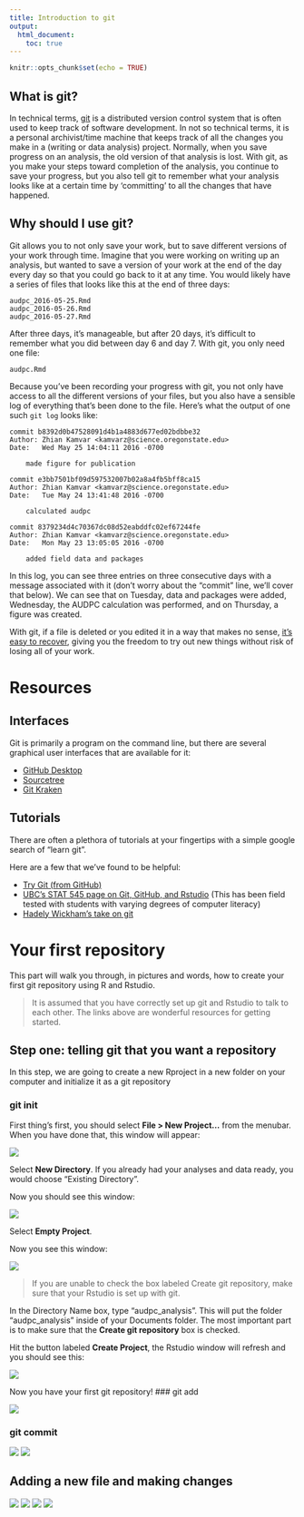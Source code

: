 ```yaml
---
title: Introduction to git
output:
  html_document:
    toc: true
---
```


```r
knitr::opts_chunk$set(echo = TRUE)
```

## What is git?

In technical terms, [git](https://git-scm.com/) is a distributed version control
system that is often used to keep track of software development. In not so 
technical terms, it is a personal archivist/time machine that keeps track of all
the changes you make in a (writing or data analysis) project. Normally, when you
save progress on an analysis, the old version of that analysis is lost. With
git, as you make your steps toward completion of the analysis, you continue to
save your progress, but you also tell git to remember what your analysis looks
like at a certain time by 'committing' to all the changes that have happened.

## Why should I use git?

Git allows you to not only save your work, but to save different versions of
your work through time. Imagine that you were working on writing up an analysis,
but wanted to save a version of your work at the end of the day every day so
that you could go back to it at any time. You would likely have a series of
files that looks like this at the end of three days:

```
audpc_2016-05-25.Rmd
audpc_2016-05-26.Rmd
audpc_2016-05-27.Rmd
```

After three days, it's manageable, but after 20 days, it's difficult to remember
what you did between day 6 and day 7. With git, you only need one file:

```
audpc.Rmd
```

Because you've been recording your progress with git, you not only have access
to all the different versions of your files, but you also have a sensible log of
everything that's been done to the file. Here's what the output of one such `git
log` looks like:

```
commit b8392d0b47528091d4b1a4883d677ed02bdbbe32
Author: Zhian Kamvar <kamvarz@science.oregonstate.edu>
Date:   Wed May 25 14:04:11 2016 -0700

    made figure for publication

commit e3bb7501bf09d597532007b02a8a4fb5bff8ca15
Author: Zhian Kamvar <kamvarz@science.oregonstate.edu>
Date:   Tue May 24 13:41:48 2016 -0700

    calculated audpc

commit 8379234d4c70367dc08d52eabddfc02ef67244fe
Author: Zhian Kamvar <kamvarz@science.oregonstate.edu>
Date:   Mon May 23 13:05:05 2016 -0700

    added field data and packages
```

In this log, you can see three entries on three consecutive days with a message
associated with it (don't worry about the "commit" line, we'll cover that
below). We can see that on Tuesday, data and packages were added, Wednesday, the
AUDPC calculation was performed, and on Thursday, a figure was created.

With git, if a file is deleted or you edited it in a way that makes no sense,
[it's easy to
recover](https://elizabethwickes.com/2016/05/10/how-i-use-github-in-500-words/),
giving you the freedom to try out new things without risk of losing all of your
work.

<!--
- because [branching is cool](http://imgur.com/YG8In8X)
- because [You want to be able to recover your files quickly if they are accidentally deleted](https://elizabethwickes.com/2016/05/10/how-i-use-github-in-500-words/)
- because you want a way to remember your thought process coming up with an analysis
- because you wrote something that makes no sense and just want to go back to a previous version of the project without having to manually delete everything.
-->

# Resources

## Interfaces
Git is primarily a program on the command line, but there are several graphical
user interfaces that are available for it:

 - [GitHub Desktop](https://desktop.github.com/)
 - [Sourcetree](https://www.atlassian.com/software/sourcetree)
 - [Git Kraken](https://www.gitkraken.com/)

## Tutorials

There are often a plethora of tutorials at your fingertips with a simple google
search of "learn git".

Here are a few that we've found to be helpful:

 - [Try Git (from GitHub)](https://try.github.io/)
 - [UBC's STAT 545 page on Git, GitHub, and Rstudio](http://stat545.com/git00_index.html) (This has been field tested with students with varying degrees of computer literacy)
 - [Hadely Wickham's take on git](http://r-pkgs.had.co.nz/git.html)

# Your first repository

This part will walk you through, in pictures and words, how to create your first
git repository using R and Rstudio.

> It is assumed that you have correctly set up git and Rstudio to talk to each
other. The links above are wonderful resources for getting started.

## Step one: telling git that you want a repository

In this step, we are going to create a new Rproject in a new folder on your
computer and initialize it as a git repository

### git init

First thing's first, you should select **File > New Project...** from the
menubar. When you have done that, this window will appear:

![](images/rstudio-new.png)

Select **New Directory**. If you already had your analyses and data ready, you
would choose "Existing Directory".

Now you should see this window:

![](images/rstudio-empty.png)

Select **Empty Project**. 

Now you see this window:

![](images/rstudio-create.png)

> If you are unable to check the box labeled Create git repository, make sure that your Rstudio is set up with git.

In the Directory Name box, type "audpc\_analysis". This will put the folder "audpc\_analysis" inside of your Documents folder. The most important part is to make sure that the **Create git repository** box is checked.

Hit the button labeled **Create Project**, the Rstudio window will refresh and you should see this:

![](images/rstudio-gitrepo.png)

Now you have your first git repository! 
### git add

![](images/rstudio-git-add.png)

### git commit

![](images/rstudio-commit.png)
![](images/rstudio-commit-confirm.png)

## Adding a new file and making changes

![](images/rstudio-rmd.png)
![](images/rstudio-rmd-add.png)
![](images/rstudio-rmd-commit.png)
![](images/rstudio-history.png)


